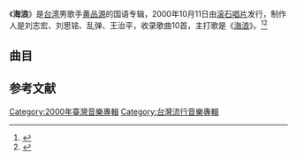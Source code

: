 《'''海浪'''》是[[台湾|台湾]]男歌手[[黄品源|黄品源]]的国语专辑，2000年10月11日由[[滚石唱片|滚石唱片]]发行，制作人是刘志宏、刘思铭、乱弹、王治平，收录歌曲10首，主打歌是《[[海浪_(黄品源)|海浪]]》。<ref>{{cite web |url= http://ent.sina.com.cn/s/h/2010-06-23/17072995733.shtml|title=专访黄品源：双鱼男的责任 |date=2010-06-23 |accessdate=2014-11-30 |work=新浪}}</ref><ref>{{cite web|url= http://ent.163.com/10/0426/10/656L25PH00032PQV.html|title= 黄品源内地首唱新歌 即兴创作引高潮(图)|date=2010-04-26|accessdate=2014-11-30|work=网易|archive-date= 2016-03-05|archive-url= https://web.archive.org/web/20160305075413/http://ent.163.com/10/0426/10/656L25PH00032PQV.html|dead-url= no}}</ref>

== 曲目 ==
{{Tracklist
| headline = CD
| all_music = 
| all_producer = 劉志宏、劉思銘、亂彈、王治平

| title1 = 別忘記聯絡
| lyrics1 = [[王光中_(填詞)|王光中]]
| music1 = [[黃品源|黃品源]]
| arranger1 = [[羅希_(音樂人)|羅希]] 
| longnote1 = 
| length1 = 5:07 

| title2 = [[海浪_(黄品源)|海浪]]
| lyrics2 = [[劉思銘|劉思銘]] 
| music2 = [[劉志宏_(音樂創作人)|劉志宏]] 
| arranger2 = [[洪敬堯|洪敬堯]]
| longnote2 =  
| length2 = 4:49 

| title3 = 睡了沒
| lyrics3 = [[李姚|李姚]]
| music3 = 黃品源
| arranger3 = [[楊振傑_(音樂人)|楊振傑]]
| longnote3 =  
| length3 = 4:24 

| title4 = 愛了半天
| lyrics4 = 劉思銘 
| music4 = 劉志宏 
| arranger4 = 洪敬堯<br/>[[鍾興民|鍾興民]]
| longnote4 = 
| length4 = 4:16 

| title5 = 不知誰娶到你
| note5 =
| music5 = [[阿輪|阿輪]]
| lyrics5 = [[大虎|大虎]]
| arranger5 = 鍾興民
| longnote5 = 台語歌曲
| length5 = 4:13 

| title6 = 麻糬
| note6 = [[萬芳|萬芳]]合唱
| lyrics6 = 大虎<br/>[[武雄|武雄]]
| music6 = 阿輪
| arranger6 = [[李庭匡|李庭匡]]
| longnote6 = 台語歌曲
| length6 = 3:48 

| title7 = 一百種可能
| lyrics7 = -{[[于光中|于光中]]}- 
| music7 = [[中島美雪|中島美雪]] 
| arranger7 = [[張翰群|張翰群]]
| longnote7 = 改編自[[日本|日本]]歌手[[中島美雪|中島美雪]]的《木曜の夜》
| length7 = 5:01 

| title8    = 樓上的人兒
| lyrics8   = [[許常德|許常德]] 
| music8 = [[大江千里_(藝人)|大江千里]]
| arranger8 = 張翰群
| longnote8 =  
| length8 = 5:01 

| title9    = 公路電影 
| lyrics9   = [[易家揚|易家揚]]<br/>[[葉雲甫|葉雲甫]] 
| music9 = [[陳小霞|陳小霞]] 
| arranger9 = [[亂彈_(樂團)|亂彈]]
| longnote9 =  
| length9 = 4:49 

| title10   = 超級星期天
| lyrics10  = 葉雲甫 
| music10 = [[陳泰翔|陳泰翔]]<br/>黃品源 
| arranger10 = 亂彈
| longnote10 = 
| length10 = 4:57 

}}

==参考文献==
{{reflist}}

{{DEFAULTSORT:H海}}
[[Category:2000年臺灣音樂專輯|Category:2000年臺灣音樂專輯]]
[[Category:台灣流行音樂專輯|Category:台灣流行音樂專輯]]